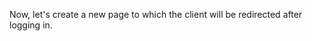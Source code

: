 
<DocHeader pretitle="Tutorial" title="Routing" />

Now, let's create a new page to which the client will be redirected after logging in.

<Title tag="h2" text="Redirection Module" />
From the console, located in the root folder of the project, we will run the module creation command again:

<Code>beyond add module</Code>

We will add the following values in the command console:

Package subpath: we will name it "welcome".

-   "Package type" : we will select "page".
-   "web component name": we will put `app-welcome`. Web component names must contain
    two words and be separated by dashes.
-   "page url": we add "/welcome"
-   "styles": we indicate yes,
-   "multilanguage": we indicate no.

Now, we will go to the module and add a simple message that says "Welcome!" with the style we want.

<Title tag="h2" text="Navegación" />

Get ready to make a big leap in your application by redirecting to your welcome module after login.
module after login! The first thing we need to do is to import the "routing" object from Beyond,
so we can use the powerful pushState method that will allow us to navigate to the welcome page.

<CodeBox title="home/views/index.tsx">{`import { routing } from '@beyond-js/kernel/routing';`}</CodeBox>

And in the `onSubmit` function, we will add the following line so that everything works perfectly:

<Code>{`routing.pushState('/welcome');`}</Code>

Thus, our `onSubmit` function would look like this:

<CodeBox title="home/views/index.tsx">
{`const onSubmit = async (event) => {
        try {
            event.preventDefault();
            const response = await model.login(username, password);

            if (!response.data?.valid) {
                setError(response.error);
                return;
            }
            routing.pushState('/welcome');
        } catch (e) {
            console.log(e);
        }
    };

`}

 </CodeBox>

With these simple steps, you will be redirecting your users to the welcome page.
But that's not all, BeyondJS also takes care of recording the user's browsing history,
allowing advanced management functionalities that go beyond the possibilities of the browser's API.
Imagine being able to identify the logs of previous pages and have access to them at any time!
BeyondJs allows you to do so, giving you full control over your users' browsing experience.

> <BeyondJS /> is a powerful tool that provides a routing object to interact with the browser API. navigation. This
> object wraps the browser's pushState function and adds logic to make navigation possible > > in different
> environments. in different environments. If you would like to learn more about how to use routing in <BeyondJS />, you
> can. visit the <Link href="/docs/frontend/routing">Routing</Link> section.

Now it is necessary to reload the page for testing, this is because the application urls are
registered at the beginning of the project load.

If we test our form we will be able to see that an error appears if the data is invalid and that
it starts and redirects to our welcome screen if the data entered is correct.

<Title tag="h3" text="Repaso de aprendizaje" />
With this last step, we end the complete tutorial, which consisted of 4 fundamental parts:

-   In the first part, we dealt with starting and installing the project and creating the main package.
-   In the second part, we showed how to create the first module and how to use it in the application.
-   In the third part, it was explained how to create a bridge in the backend to connect through a WebSocket connection and integrate it from the backend.
    WebSocket connection and integrate it from the client.
-   Finally, in the fourth part, it was demonstrated how to use the
    routing object of <BeyondJS /> to navigate to a new page.

In addition, there are some additional points worth noting:

-   The modules created are standalone bundles and no packers are required to use them.
-   A WebSocket connection between client and server was implemented with a typed API that verifies that the methods and parameters passed match the
    and parameters passed match their definition in the backend.
-   The magic comment `//\*bundle\*/` was used to define which object should be exposed to be consumed in another bundle.
-   The magic comment `//\*actions\*/` was used in the bridge bundle to define that the object should generate a client api, which should be consumed in another bundle.
    a client api, which is handled by <BeyondJS/> automatically.
-   The created code can be packaged for a hybrid application.

<NextLinks items={['backend', 'frontend']} />
